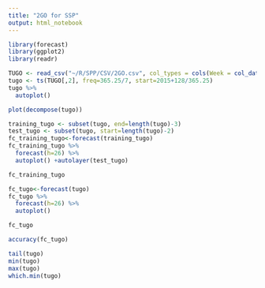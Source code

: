 ```yaml
---
title: "2GO for SSP"
output: html_notebook
---
```


```r
library(forecast)
library(ggplot2)
library(readr)
```

```r
TUGO <- read_csv("~/R/SPP/CSV/2GO.csv", col_types = cols(Week = col_date(format = "%Y-%m-%d")))
tugo <- ts(TUGO[,2], freq=365.25/7, start=2015+128/365.25)
tugo %>%
  autoplot()
```

```r
plot(decompose(tugo))
```

```r
training_tugo <- subset(tugo, end=length(tugo)-3)
test_tugo <- subset(tugo, start=length(tugo)-2)
fc_training_tugo<-forecast(training_tugo)
fc_training_tugo %>%
  forecast(h=26) %>%
  autoplot() +autolayer(test_tugo)
```

```r
fc_training_tugo
```

```r
fc_tugo<-forecast(tugo)
fc_tugo %>%
  forecast(h=26) %>%
  autoplot()
```

```r
fc_tugo
```

```r
accuracy(fc_tugo)
```

```r
tail(tugo)
min(tugo)
max(tugo)
which.min(tugo)
```